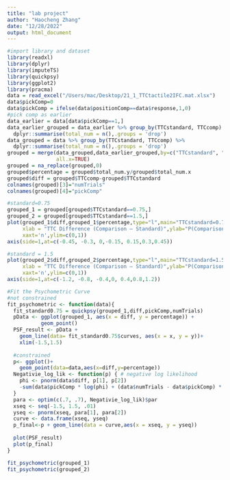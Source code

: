 ```yaml
---
title: "lab project"
author: "Haocheng Zhang"
date: "12/28/2022"
output: html_document
---
```



```r
#import library and dataset
library(readxl)
library(dplyr)
library(imputeTS)
library(quickpsy)
library(ggplot2)
library(pracma)
data = read_excel("/Users/mac/Desktop/21_1_TTCtactile2IFC.mat.xlsx")
data$pickComp=0
data$pickComp = ifelse(data$positionComp==data$response,1,0)
#pick comp as earlier
data_earlier = data[data$pickComp==1,]
data_earlier_grouped = data_earlier %>% group_by(TTCstandard, TTCcomp) %>%
  dplyr::summarise(total_num = n(),.groups = 'drop')
data_grouped = data %>% group_by(TTCstandard, TTCcomp) %>% 
  dplyr::summarise(total_num = n(),.groups = 'drop')
grouped = merge(data_grouped,data_earlier_grouped,by=c("TTCstandard", "TTCcomp"),
                all.x=TRUE)
grouped = na_replace(grouped,0)
grouped$percentage = grouped$total_num.y/grouped$total_num.x
grouped$diff = grouped$TTCcomp-grouped$TTCstandard
colnames(grouped)[3]="numTrials"
colnames(grouped)[4]="pickComp"

#standard=0.75
grouped_1 = grouped[grouped$TTCstandard==0.75,]
grouped_2 = grouped[grouped$TTCstandard==1.5,]
plot(grouped_1$diff,grouped_1$percentage,type="l",main="TTCstandard=0.75",
     xlab = "TTC Difference (Comparison – Standard)",ylab="P(Comparison Stimulus Earlier)",
     xaxt='n',ylim=c(0,1))
axis(side=1,at=c(-0.45, -0.3, 0,-0.15, 0.15,0.3,0.45))

#standard = 1.5
plot(grouped_2$diff,grouped_2$percentage,type="l",main="TTCstandard=1.5",
     xlab = "TTC Difference (Comparison – Standard)",ylab="P(Comparison Stimulus Earlier)",
     xaxt='n',ylim=c(0,1))
axis(side=1,at=c(-1.2, -0.8, -0.4,0, 0.4,0.8,1.2))
```

```r
#Fit the Psychometric Curve
#not constrained
fit_psychometric <- function(data){
  fit_standard0.75 = quickpsy(grouped_1,diff,pickComp,numTrials)
  pData <- ggplot(grouped_1, aes(x = diff, y = percentage)) + 
           geom_point()
  PSF_result <- pData +
    geom_line(data= fit_standard0.75$curves, aes(x = x, y = y))+
    xlim(-1.5,1.5)
  
  #constrained
  p<- ggplot()+
    geom_point(data=data,aes(x=diff,y=percentage))
  Negativie_log_lik <- function(p) { # negative log likelihood
    phi <- pnorm(data$diff, p[1], p[2]) 
    -sum(data$pickComp * log(phi) + (data$numTrials - data$pickComp) * log(1 - phi) )
  }
  para <- optim(c(.7, .7), Negativie_log_lik)$par
  xseq <- seq(-1.5, 1.5, .01)
  yseq <- pnorm(xseq, para[1], para[2])
  curve <- data.frame(xseq, yseq)
  p_final<-p + geom_line(data = curve,aes(x = xseq, y = yseq))
  
  plot(PSF_result)
  plot(p_final)
}

```

```r
fit_psychometric(grouped_1)
fit_psychometric(grouped_2)
```

